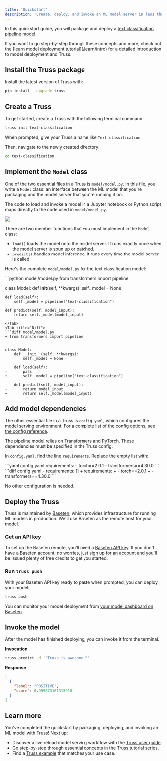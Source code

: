 ```yaml
---
title: 'Quickstart'
description: 'Create, deploy, and invoke an ML model server in less than 5 minutes'
---
```


In this quickstart guide, you will package and deploy a [text classification pipeline model](https://huggingface.co/docs/transformers/main_classes/pipelines).

<Tip>
If you want to go step-by-step through these concepts and more, check out the [learn model deployment tutorial](/learn/intro) for a detailed introduction to model deployment and Truss.
</Tip>

## Install the Truss package

Install the latest version of Truss with:

```sh
pip install --upgrade truss
```

## Create a Truss

To get started, create a Truss with the following terminal command:

```sh
truss init text-classification
```

When prompted, give your Truss a name like `Text classification`.

Then, navigate to the newly created directory:

```sh
cd text-classification
```

## Implement the `Model` class

One of the two essential files in a Truss is `model/model.py`. In this file, you write a `Model` class: an interface between the ML model that you're packaging and the model server that you're running it on.

The code to load and invoke a model in a Jupyter notebook or Python script maps directly to the code used in `model/model.py`.

<Frame>
  <img src="/images/notebook-to-model.png" />
</Frame>

There are two member functions that you must implement in the `Model` class:

* `load()` loads the model onto the model server. It runs exactly once when the model server is spun up or patched.
* `predict()` handles model inference. It runs every time the model server is called.

Here's the complete `model/model.py` for the text classification model:

<Tabs>
<Tab title="Code">
```python model/model.py
from transformers import pipeline


class Model:
    def __init__(self, **kwargs):
        self._model = None

    def load(self):
        self._model = pipeline("text-classification")

    def predict(self, model_input):
        return self._model(model_input)
```
</Tab>
<Tab title="Diff">
```diff model/model.py
+ from transformers import pipeline


class Model:
    def __init__(self, **kwargs):
        self._model = None

    def load(self):
-       pass
+       self._model = pipeline("text-classification")

    def predict(self, model_input):
-       return model_input
+       return self._model(model_input)
```
</Tab>
</Tabs>

## Add model dependencies

The other essential file in a Truss is `config.yaml`, which configures the model serving environment. For a complete list of the config options, see [the config reference](/reference/config).

The pipeline model relies on [Transformers](https://huggingface.co/docs/transformers/index) and [PyTorch](https://pytorch.org/). These dependencies must be specified in the Truss config.

In `config.yaml`, find the line `requirements`. Replace the empty list with:

<Tabs>
<Tab title="Code">
```yaml config.yaml
requirements:
  - torch==2.0.1
  - transformers==4.30.0
```
</Tab>
<Tab title="Diff">
```diff config.yaml
- requirements: []
+ requirements:
+   - torch==2.0.1
+   - transformers==4.30.0
```
</Tab>
</Tabs>

No other configuration is needed.

## Deploy the Truss

Truss is maintained by [Baseten](https://baseten.co), which provides infrastructure for running ML models in production. We'll use Baseten as the remote host for your model.

### Get an API key

To set up the Baseten remote, you'll need a [Baseten API key](https://app.baseten.co/settings/account/api_keys). If you don't have a Baseten account, no worries, just [sign up for an account](https://app.baseten.co/signup/) and you'll be issued plenty of free credits to get you started.

### Run `truss push`

With your Baseten API key ready to paste when prompted, you can deploy your model:

```sh
truss push
```

You can monitor your model deployment from [your model dashboard on Baseten](https://app.baseten.co/models/).

## Invoke the model

After the model has finished deploying, you can invoke it from the terminal.

**Invocation**

```sh
truss predict -d '"Truss is awesome!"'
```

**Response**

```json
[
  {
    "label": "POSITIVE",
    "score": 0.999873161315918
  }
]
```

## Learn more

You've completed the quickstart by packaging, deploying, and invoking an ML model with Truss! Next up:

* Discover a live reload model serving workflow with the [Truss user guide](/usage).
* Go step-by-step through essential concepts in the [Truss tutorial series](/learn/intro).
* Find a [Truss example](/examples) that matches your use case.
